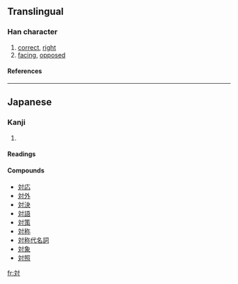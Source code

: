 {{see|對}}

==Translingual==
===Han character===
{{Han char|rn=41|rad=寸|as=04|sn=7|four=|canj=卜大木戈 (YKDI)}}
# [[correct]], [[right]]
# [[facing]], [[oppose]]d
====References====
{{Han ref|kx=0294.021|dkj=07419|dj=0581.140|hdz=10504.071|uh=5BFE|ud=23550}}

----
==Japanese==
===Kanji===
{{ja-kanji|grade=|rs=寸04}}
# {{defn|Japanese}} 
====Readings====
{{ja-readings|on=[[たい]] (tai), [[つい]] (tsui)|kun=[[こたえる]] (kotaeru), [[むかう]] (mukau), [[ならぶ]] (narabu), [[あいて]] (aite)}}

====Compounds====
*[[対応]]
*[[対外]]
*[[対決]]
*[[対語]]
*[[対策]]
*[[対称]]
*[[対称代名詞]]
*[[対象]]
*[[対照]]

[[fr:対]]
